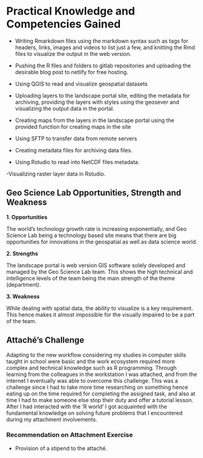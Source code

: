 # Practical Knowledge and Competencies Gained

-	Writing Rmarkdown files using the markdown syntax such as tags for headers, links, images and videos to list just a few, and knitting the Rmd files to visualize the output in the web version.

-	Pushing the R files and folders to gitlab repositories and uploading the desirable blog post to netlify for free hosting.

-	Using QGIS to read and visualize geospatial datasets 

- Uploading layers to the landscape portal site, editing the metadata for archiving, providing the layers with styles using the geosever and visualizing the output data in the portal.

-	Creating maps from the layers in the landscape portal using the provided function for creating maps in the site

-	Using SFTP to transfer data from remote servers

-	Creating metadata files for archiving data files.

-	Using Rstudio to read into NetCDF files metadata.

-Visualizing raster layer data in Rstudio.

## Geo Science Lab Opportunities, Strength and Weakness

**1.	Opportunities**

The world’s technology growth rate is increasing exponentially, and Geo Science Lab being a technology based site means that there are big opportunities for innovations in the geospatial as well as data science world.


**2.	Strengths**

The landscape portal is web version GIS software solely developed and managed by the Geo Science Lab team. This shows the high technical and intelligence levels of the team being the main strength of the theme (department).

**3.	Weakness**

While dealing with spatial data, the ability to visualize is a key requirement. This hence makes it almost impossible for the visually impaired to be a part of the team.


## Attaché’s Challenge

Adapting to the new workflow considering my studies in computer skills taught in school were basic and the work ecosystem required more complex and technical knowledge such as R programming. 
Through learning from the colleagues in the workstation I was attached, and from the internet I eventually was able to overcome this challenge. 
This was a challenge since I had to take more time researching on something hence eating up on the time required for completing the assigned task, and also at time I had to make someone else stop their duty and offer a tutorial lesson. 
After I had interacted with the ‘R world’ I got acquainted with the fundamental knowledge on solving future problems that I encountered during my attachment involvements.
  
### Recommendation on Attachment Exercise 

-	Provision of a stipend to the attaché.  
